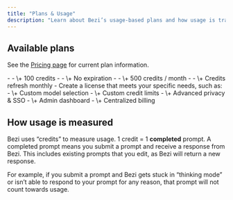 ```yaml
---
title: "Plans & Usage"
description: "Learn about Bezi’s usage-based plans and how usage is tracked"
---
```


## Available plans

See the [Pricing page](https://www.bezi.com/pricing) for current plan information.

<CardGroup cols="3">
  <Card title="Trial">
    - - \+ 100 credits
    - - \+ No expiration
  </Card>
  <Card title="Paid">
    - - \+ 500 credits / month
    - - \+ Credits refresh monthly
  </Card>
  <Card title="Custom">
    - Create a license that meets your specific needs, such as:
    - \+ Custom model selection
    - \+ Custom credit limits
    - \+ Advanced privacy & SSO
    - \+ Admin dashboard
    - \+ Centralized billing
  </Card>
</CardGroup>

## How usage is measured

Bezi uses “credits” to measure usage. 1 credit = 1 **completed** prompt. A completed prompt means you submit a prompt and receive a response from Bezi. This includes existing prompts that you edit, as Bezi will return a new response.

For example, if you submit a prompt and Bezi gets stuck in “thinking mode” or isn’t able to respond to your prompt for any reason, that prompt will not count towards usage.